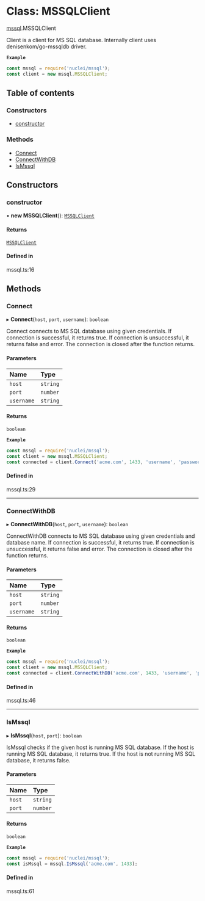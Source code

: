 # Class: MSSQLClient

[mssql](/templates/protocols/javascript/modules/mssql).MSSQLClient

Client is a client for MS SQL database.
Internally client uses denisenkom/go-mssqldb driver.

**`Example`**

```javascript
const mssql = require('nuclei/mssql');
const client = new mssql.MSSQLClient;
```

## Table of contents

### Constructors

- [constructor](/templates/protocols/javascript/modules/mssql.MSSQLClient#constructor)

### Methods

- [Connect](/templates/protocols/javascript/modules/mssql.MSSQLClient#connect)
- [ConnectWithDB](/templates/protocols/javascript/modules/mssql.MSSQLClient#connectwithdb)
- [IsMssql](/templates/protocols/javascript/modules/mssql.MSSQLClient#ismssql)

## Constructors

### constructor

• **new MSSQLClient**(): [`MSSQLClient`](/templates/protocols/javascript/modules/mssql.MSSQLClient)

#### Returns

[`MSSQLClient`](/templates/protocols/javascript/modules/mssql.MSSQLClient)

#### Defined in

mssql.ts:16

## Methods

### Connect

▸ **Connect**(`host`, `port`, `username`): `boolean`

Connect connects to MS SQL database using given credentials.
If connection is successful, it returns true.
If connection is unsuccessful, it returns false and error.
The connection is closed after the function returns.

#### Parameters

| Name | Type |
| :------ | :------ |
| `host` | `string` |
| `port` | `number` |
| `username` | `string` |

#### Returns

`boolean`

**`Example`**

```javascript
const mssql = require('nuclei/mssql');
const client = new mssql.MSSQLClient;
const connected = client.Connect('acme.com', 1433, 'username', 'password');
```

#### Defined in

mssql.ts:29

___

### ConnectWithDB

▸ **ConnectWithDB**(`host`, `port`, `username`): `boolean`

ConnectWithDB connects to MS SQL database using given credentials and database name.
If connection is successful, it returns true.
If connection is unsuccessful, it returns false and error.
The connection is closed after the function returns.

#### Parameters

| Name | Type |
| :------ | :------ |
| `host` | `string` |
| `port` | `number` |
| `username` | `string` |

#### Returns

`boolean`

**`Example`**

```javascript
const mssql = require('nuclei/mssql');
const client = new mssql.MSSQLClient;
const connected = client.ConnectWithDB('acme.com', 1433, 'username', 'password', 'master');
```

#### Defined in

mssql.ts:46

___

### IsMssql

▸ **IsMssql**(`host`, `port`): `boolean`

IsMssql checks if the given host is running MS SQL database.
If the host is running MS SQL database, it returns true.
If the host is not running MS SQL database, it returns false.

#### Parameters

| Name | Type |
| :------ | :------ |
| `host` | `string` |
| `port` | `number` |

#### Returns

`boolean`

**`Example`**

```javascript
const mssql = require('nuclei/mssql');
const isMssql = mssql.IsMssql('acme.com', 1433);
```

#### Defined in

mssql.ts:61

